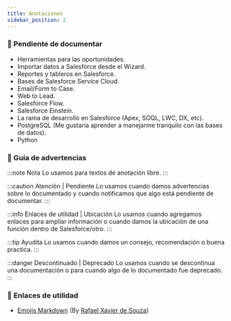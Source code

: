 ```yaml
---
title: Anotaciones
sidebar_position: 2
---
```


### :blue_book: Pendiente de documentar
* Herramientas para las oportunidades.
* Importar datos a Salesforce desde el Wizard.
* Reportes y tableros en Salesforce.
* Bases de Salesforce Service Cloud.
* Email/Form to Case.
* Web to Lead.
* Salesforce Flow.
* Salesforce Einstein.
* La rama de desarrollo en Salesforce (Apex, SOQL, LWC, DX, etc).
* PostgreSQL (Me gustaría aprender a manejarme tranquilo con las bases de datos).
* Python

### :closed_book: Guía de advertencias

:::note Nota
Lo usamos para textos de anotación libre.
:::

:::caution Atención | Pendiente 
Lo usamos cuando damos advertencias sobre lo documentado y cuando notificamos que algo está pendiente de documentar.
:::

:::info Enlaces de utilidad | Ubicación
Lo usamos cuando agregamos enlaces para ampliar información o cuando damos la ubicación de una función dentro de Salesforce/otro.
:::

:::tip Ayudita
Lo usamos cuando damos un consejo, recomendación o buena practica.
:::

:::danger Descontinuado | Deprecado
Lo usamos cuando se descontinua una documentación o para cuando algo de lo documentado fue deprecado.
:::

### :rocket: Enlaces de utilidad
* [Emojis Markdown](https://gist.github.com/rxaviers/7360908) (By [Rafael Xavier de Souza](https://github.com/rxaviers))